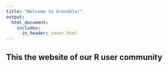 ```yaml
---
title: "Welcome to Grenoble!"
output:
  html_document:
    includes:
      in_header: cover.html
---
```


## This the website of our R user community
